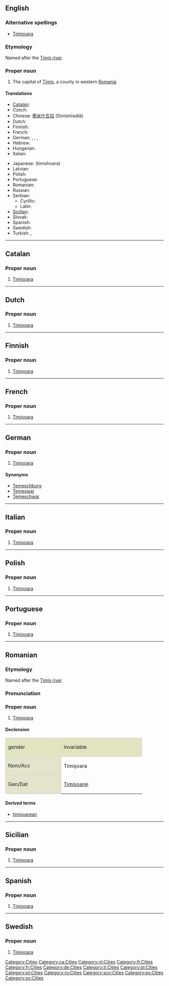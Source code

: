 ==English==
{{wikipedia}}

===Alternative spellings===
* [[Timisoara]]

===Etymology===
Named after the [[:w:Timiş river|Timiş river]].

===Proper noun===
{{en-proper noun}}

# The capital of [[w:Timiş|Timiş]], a county in western [[Romania]].

====Translations====
{{trans-top|city in Romania}}
*[[Catalan]]: {{t-|ca|Timişoara}}
*Czech: {{t-|cs|Temešvár}}
*Chinese: [[蒂米什瓦拉]] (Dìmǐshíwǎlā)
*Dutch: {{t-|nl|Timişoara}}
*Finnish: {{t-|fi|Timişoara}}
*French: {{t-|fr|Timişoara}}
*German: {{t-|de|Timişoara}}, {{t|de|Temeschburg}}, {{t|de|Temeswar}}, {{t|de|Temeschwar}}
*Hebrew: {{t|he|טימישוארה|sc=Hebr}}
*Hungarian: {{t-|hu|Temesvár}}
*Italian: {{t-|it|Timişoara}}
{{trans-mid}}
*Japanese: {{t|ja|ティミショアラ|sc=Jpan}} (timishoara)
*Latvian: {{t|lv|Timišoara|xs=Latvian}}
*Polish: {{t-|pl|Timişoara}}
*Portuguese: {{t-|pt|Timişoara}}
*Romanian: {{t-|ro|Timişoara}}
*Russian: {{t|ru|Тимишоара|tr=Timišoara|sc=Cyrl}}
*Serbian:
**Cyrillic: {{t|sr|Темишвар|sc=Cyrl}}
**Latin: {{t|sr|Temišvar}}
*[[Sicilian]]: {{t-|scn|Timişoara|xs=Sicilian}}
*Slovak: {{t-|sk|Temešvár}}
*Spanish: {{t-|es|Timişoara}}
*Swedish: {{t-|sv|Timişoara}}
*Turkish: {{t|tr|Tamışvar}}, {{t|tr|Temeşvar}}
{{trans-bot}}

[[Category:Cities]]

----

==Catalan==
{{wikipedia|lang=ca}}

===Proper noun===
{{infl|ca|proper noun|gender=f}}

# [[#English|Timişoara]]

[[Category:ca:Cities]]

----

==Dutch==
{{wikipedia|lang=nl}}

===Proper noun===
{{infl|nl|proper noun}}

# [[#English|Timişoara]]

[[Category:nl:Cities]]

----

==Finnish==
{{wikipedia|lang=fi}}

===Proper noun===
{{infl|fi|proper noun}}

# [[#English|Timişoara]]

[[Category:fi:Cities]]

----

==French==
{{wikipedia|lang=fr}}

===Proper noun===
{{infl|fr|proper noun|gender=f}}

# [[#English|Timişoara]]

[[Category:fr:Cities]]

----

==German==
{{wikipedia|lang=de}}

===Proper noun===
{{infl|de|proper noun}} {{g|German}}

# [[#English|Timişoara]]

====Synonyms====
*[[Temeschburg]]
*[[Temeswar]]
*[[Temeschwar]]

[[Category:de:Cities]]

----

==Italian==
{{wikipedia|lang=it}}

===Proper noun===
{{infl|it|proper noun|gender=f}}

# [[#English|Timişoara]]

[[Category:it:Cities]]

----

==Polish==
{{wikipedia|lang=pl}}

===Proper noun===
{{infl|pl|proper noun}} {{g|Polish}}

# [[#English|Timişoara]]

[[Category:pl:Cities]]

----

==Portuguese==
{{wikipedia|lang=pt}}

===Proper noun===
{{infl|pt|proper noun|gender=f}}

# [[#English|Timişoara]]

[[Category:pt:Cities]]

----

==Romanian==
{{wikipedia|lang=ro}}

===Etymology===
Named after the [[:w:Timiş river|Timiş river]].

===Pronunciation===
{{Audio-IPA|Timisoara.ogg|/ti.mi'ʃo̯a.ra/}}

===Proper noun===
{{infl|ro|proper noun|gender=f}}

# [[#English|Timişoara]]

====Declension====
<center>
{| style="background:#F0F0F0;border:1px solid #d0d0d0;padding:.2em"

|-
| style="width:10em;background:#e2e4c0;border:1px solid #d0d0d0" | gender {{f}}
! style="width:15em;background:#e2e4c0;border:1px solid #d0d0d0" | invariable

|-
! style="height:3em;background:#e2e4cb;border:1px solid #d0d0d0" | Nom/Acc
| Timişoara

|-
! style="height:3em;background:#e2e4cb;border:1px solid #d0d0d0" | Gen/Dat
| [[Timişoarei]]

|}</center>

====Derived terms====
*[[timişoarean]]

[[Category:ro:Cities]]

----

==Sicilian==
{{wikipedia|lang=scn}}

===Proper noun===
{{infl|scn|proper noun|gender=f}}

# [[#English|Timişoara]]

[[Category:scn:Cities]]

----

==Spanish==
{{wikipedia|lang=es}}

===Proper noun===
{{infl|es|proper noun|gender=f}}

# [[#English|Timişoara]]

[[Category:es:Cities]]

----

==Swedish==
{{wikipedia|lang=sv}}

===Proper noun===
{{infl|sv|proper noun|c}}

# [[#English|Timişoara]]

[[Category:sv:Cities]]
